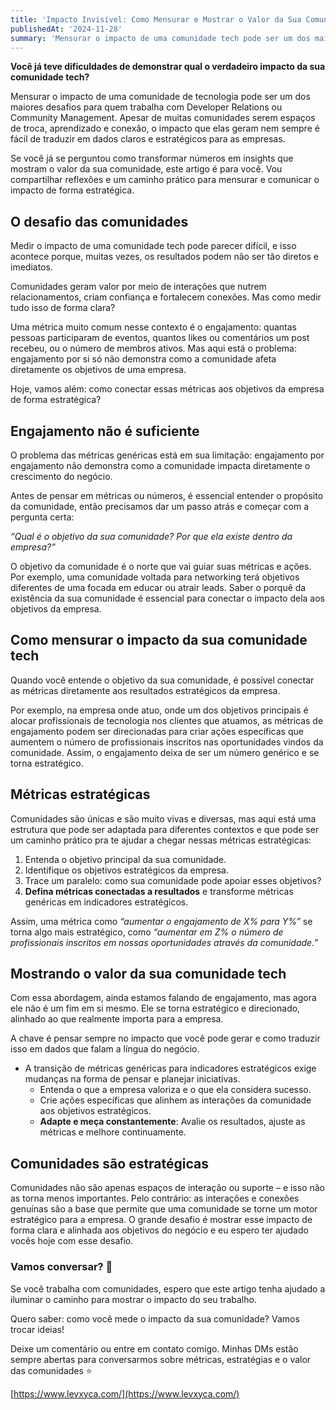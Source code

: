 ```yaml
---
title: 'Impacto Invisível: Como Mensurar e Mostrar o Valor da Sua Comunidade Tech'
publishedAt: '2024-11-28'
summary: 'Mensurar o impacto de uma comunidade tech pode ser um dos maiores desafios para quem trabalha com Developer Relations. Neste artigo, vamos explorar como medir engajamento e contribuição da comunidade, conectar esses dados aos objetivos da empresa e, principalmente, como mostrar o valor real que sua comunidade gera. Se você quer aprender a transformar números em insights estratégicos e provar o impacto do seu trabalho, essa artigo é para você!'
---
```


**Você já teve dificuldades de demonstrar qual o verdadeiro impacto da sua comunidade tech?**

Mensurar o impacto de uma comunidade de tecnologia pode ser um dos maiores desafios para quem trabalha com Developer Relations ou Community Management. Apesar de muitas comunidades serem espaços de troca, aprendizado e conexão, o impacto que elas geram nem sempre é fácil de traduzir em dados claros e estratégicos para as empresas.

Se você já se perguntou como transformar números em insights que mostram o valor da sua comunidade, este artigo é para você. Vou compartilhar reflexões e um caminho prático para mensurar e comunicar o impacto de forma estratégica.

## O desafio das comunidades

Medir o impacto de uma comunidade tech pode parecer difícil, e isso acontece porque, muitas vezes, os resultados podem não ser tão diretos e imediatos.

Comunidades geram valor por meio de interações que nutrem relacionamentos, criam confiança e fortalecem conexões. Mas como medir tudo isso de forma clara?

Uma métrica muito comum nesse contexto é o engajamento: quantas pessoas participaram de eventos, quantos likes ou comentários um post recebeu, ou o número de membros ativos. Mas aqui está o problema: engajamento por si só não demonstra como a comunidade afeta diretamente os objetivos de uma empresa.

Hoje, vamos além: como conectar essas métricas aos objetivos da empresa de forma estratégica?

## Engajamento não é suficiente

O problema das métricas genéricas está em sua limitação: engajamento por engajamento não demonstra como a comunidade impacta diretamente o crescimento do negócio.

Antes de pensar em métricas ou números, é essencial entender o propósito da comunidade, então precisamos dar um passo atrás e começar com a pergunta certa:

_“Qual é o objetivo da sua comunidade? Por que ela existe dentro da empresa?”_

O objetivo da comunidade é o norte que vai guiar suas métricas e ações. Por exemplo, uma comunidade voltada para networking terá objetivos diferentes de uma focada em educar ou atrair leads. Saber o porquê da existência da sua comunidade é essencial para conectar o impacto dela aos objetivos da empresa.

## Como mensurar o impacto da sua comunidade tech

Quando você entende o objetivo da sua comunidade, é possível conectar as métricas diretamente aos resultados estratégicos da empresa.

Por exemplo, na empresa onde atuo, onde um dos objetivos principais é alocar profissionais de tecnologia nos clientes que atuamos, as métricas de engajamento podem ser direcionadas para criar ações específicas que aumentem o número de profissionais inscritos  nas oportunidades vindos da comunidade. Assim, o engajamento deixa de ser um número genérico e se torna estratégico.

## Métricas estratégicas

Comunidades são únicas e são muito vivas e diversas, mas aqui está uma estrutura que pode ser adaptada para diferentes contextos  e que pode ser um caminho prático pra te ajudar a chegar nessas métricas estratégicas:

1. Entenda o objetivo principal da sua comunidade.
2. Identifique os objetivos estratégicos da empresa.
3. Trace um paralelo: como sua comunidade pode apoiar esses objetivos?
4. **Defina métricas conectadas a resultados** e transforme métricas genéricas em indicadores estratégicos.

Assim, uma métrica como *“aumentar o engajamento de X% para Y%”* se torna algo mais estratégico, como *“aumentar em Z% o número de profissionais inscritos em nossas oportunidades através da comunidade.”*

## Mostrando o valor da sua comunidade tech

Com essa abordagem, ainda estamos falando de engajamento, mas agora ele não é um fim em si mesmo. Ele se torna estratégico e direcionado, alinhado ao que realmente importa para a empresa.

A chave é pensar sempre no impacto que você pode gerar e como traduzir isso em dados que falam a língua do negócio.

- A transição de métricas genéricas para indicadores estratégicos exige mudanças na forma de pensar e planejar iniciativas.
    - Entenda o que a empresa valoriza e o que ela considera sucesso.
    - Crie ações específicas que alinhem as interações da comunidade aos objetivos estratégicos.
    - **Adapte e meça constantemente**: Avalie os resultados, ajuste as métricas e melhore continuamente.

## Comunidades são estratégicas

Comunidades não são apenas espaços de interação ou suporte – e isso não as torna menos importantes. Pelo contrário: as interações e conexões genuínas são a base que permite que uma comunidade se torne um motor estratégico para a empresa. O grande desafio é mostrar esse impacto de forma clara e alinhada aos objetivos do negócio e eu espero ter ajudado vocês hoje com esse desafio.

### Vamos conversar? 💬

Se você trabalha com comunidades, espero que este artigo tenha ajudado a iluminar o caminho para mostrar o impacto do seu trabalho. 

Quero saber: como você mede o impacto da sua comunidade? Vamos trocar ideias! 

Deixe um comentário ou entre em contato comigo. Minhas DMs estão sempre abertas para conversarmos sobre métricas, estratégias e o valor das comunidades ⭐

[https://www.levxyca.com/](https://www.levxyca.com/)